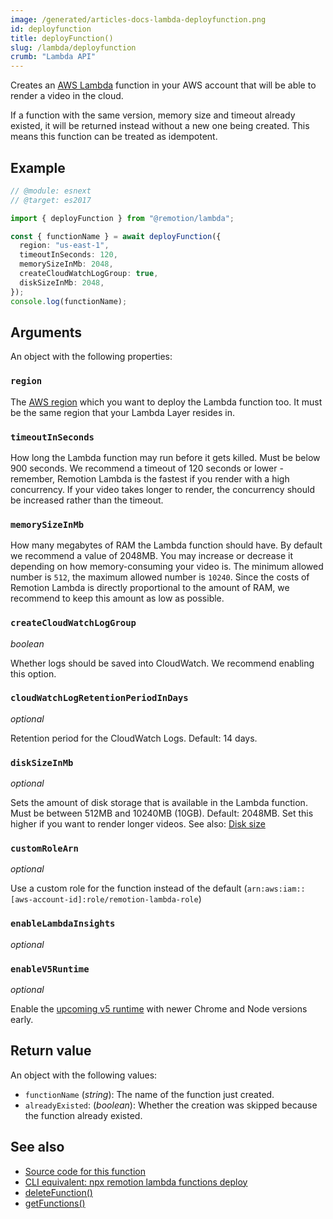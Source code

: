 ```yaml
---
image: /generated/articles-docs-lambda-deployfunction.png
id: deployfunction
title: deployFunction()
slug: /lambda/deployfunction
crumb: "Lambda API"
---
```


Creates an [AWS Lambda](https://aws.amazon.com/lambda/) function in your AWS account that will be able to render a video in the cloud.

If a function with the same version, memory size and timeout already existed, it will be returned instead without a new one being created. This means this function can be treated as idempotent.

## Example

```ts twoslash
// @module: esnext
// @target: es2017

import { deployFunction } from "@remotion/lambda";

const { functionName } = await deployFunction({
  region: "us-east-1",
  timeoutInSeconds: 120,
  memorySizeInMb: 2048,
  createCloudWatchLogGroup: true,
  diskSizeInMb: 2048,
});
console.log(functionName);
```

## Arguments

An object with the following properties:

### `region`

The [AWS region](/docs/lambda/region-selection) which you want to deploy the Lambda function too. It must be the same region that your Lambda Layer resides in.

### `timeoutInSeconds`

How long the Lambda function may run before it gets killed. Must be below 900 seconds.
We recommend a timeout of 120 seconds or lower - remember, Remotion Lambda is the fastest if you render with a high concurrency. If your video takes longer to render, the concurrency should be increased rather than the timeout.

### `memorySizeInMb`

How many megabytes of RAM the Lambda function should have. By default we recommend a value of 2048MB. You may increase or decrease it depending on how memory-consuming your video is. The minimum allowed number is `512`, the maximum allowed number is `10240`. Since the costs of Remotion Lambda is directly proportional to the amount of RAM, we recommend to keep this amount as low as possible.

### `createCloudWatchLogGroup`

_boolean_

Whether logs should be saved into CloudWatch. We recommend enabling this option.

### `cloudWatchLogRetentionPeriodInDays`

_optional_

Retention period for the CloudWatch Logs. Default: 14 days.

### `diskSizeInMb`

_optional_

Sets the amount of disk storage that is available in the Lambda function. Must be between 512MB and 10240MB (10GB). Default: 2048MB. Set this higher if you want to render longer videos. See also: [Disk size](/docs/lambda/disk-size)

### `customRoleArn`

_optional_

Use a custom role for the function instead of the default (`arn:aws:iam::[aws-account-id]:role/remotion-lambda-role`)

### `enableLambdaInsights`<AvailableFrom v="4.0.61" />

_optional_

<Options id="enable-lambda-insights" />

### `enableV5Runtime`<AvailableFrom v="4.0.148" />

_optional_

Enable the [upcoming v5 runtime](/docs/lambda/runtime#runtime-changes-in-remotion-50) with newer Chrome and Node versions early.

## Return value

An object with the following values:

- `functionName` (_string_): The name of the function just created.
- `alreadyExisted`: (_boolean_): Whether the creation was skipped because the function already existed.

## See also

- [Source code for this function](https://github.com/remotion-dev/remotion/blob/main/packages/lambda/src/api/deploy-function.ts)
- [CLI equivalent: npx remotion lambda functions deploy](/docs/lambda/cli/functions#deploy)
- [deleteFunction()](/docs/lambda/deletefunction)
- [getFunctions()](/docs/lambda/getfunctions)
